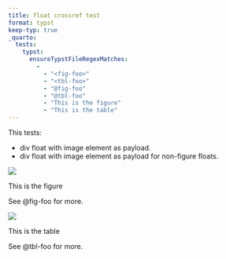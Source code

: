```yaml
---
title: float crossref test
format: typst
keep-typ: true
_quarto:
  tests:
    typst:
      ensureTypstFileRegexMatches:
        - 
          - "<fig-foo>"
          - "<tbl-foo>"
          - "@fig-foo"
          - "@tbl-foo"
          - "This is the figure"
          - "This is the table"
---
```


This tests:

- div float with image element as payload.
- div float with image element as payload for non-figure floats.


::: {#fig-foo}
![](img/surus.jpg)

This is the figure
:::
See @fig-foo for more.


::: {#tbl-foo}
![](img/surus.jpg)

This is the table
:::
See @tbl-foo for more.

